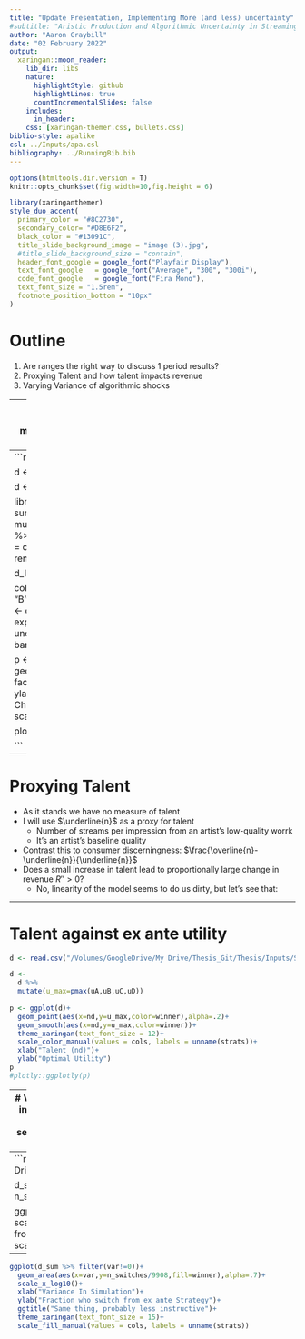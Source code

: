 ```yaml
---
title: "Update Presentation, Implementing More (and less) uncertainty"
#subtitle: "Aristic Production and Algorithmic Uncertainty in Streaming Markets"
author: "Aaron Graybill"
date: "02 February 2022"
output:
  xaringan::moon_reader:
    lib_dir: libs
    nature:
      highlightStyle: github
      highlightLines: true
      countIncrementalSlides: false
    includes:
      in_header:
    css: [xaringan-themer.css, bullets.css]
biblio-style: apalike
csl: ../Inputs/apa.csl
bibliography: ../RunningBib.bib
---
```

```r
options(htmltools.dir.version = T)
knitr::opts_chunk$set(fig.width=10,fig.height = 6)
```

```r
library(xaringanthemer)
style_duo_accent(
  primary_color = "#8C2730",
  secondary_color= "#D8E6F2",
  black_color = "#13091C",
  title_slide_background_image = "image (3).jpg",
  #title_slide_background_size = "contain",
  header_font_google = google_font("Playfair Display"),
  text_font_google   = google_font("Average", "300", "300i"),
  code_font_google   = google_font("Fira Mono"),
  text_font_size = "1.5rem",
  footnote_position_bottom = "10px"
)
```


# Outline

1.    Are ranges the right way to discuss 1 period results?
2.    Proxying Talent and how talent impacts revenue
3.    Varying Variance of algorithmic shocks


---
class: left
# Are ranges the right way to discuss 1 period results?
- Probably not because there's too much variation
- Let's explore what the ranges would tell us:

---
```r
library(ggplot2)
library(dplyr)
library(tidyr)

d <- read.csv("../inputs/SimulationDataWithShocks.csv")

d <- 
  d %>% 
  select(c(nu:I0,winner))

library(tidyr)
d_sum <-
  d %>% 
  group_by(winner) %>% 
  summarise(across(.cols=everything(),range)) %>% 
  mutate(case=case_when(nu==max(nu)~"max",
                        T~"min")) %>% 
  pivot_longer(nu:I0) %>% 
  pivot_wider(names_from = case,values_from = value) %>% 
  rename(parameter=name)

d_long <- 
  d %>% 
  pivot_longer(nu:I0)

cols <- c("A"="#211030", "B"="#255059","C"="#FFBA3D","D"="#8C2730")
strats <- c(expression(underline(z) %->% underline(z)), expression(bar(z) %->% underline(z)),expression(underline(z) %->% bar(z)),expression(bar(z) %->% bar(z)))

p <- ggplot(d_long)+
  geom_violin(aes(x=winner,y=value,fill=winner),alpha=.6)+
  facet_wrap(vars(name),scales = "free_y")+
  theme_bw()+
  ylab("Distribution of Parameters")+
  xlab("Strategy Chosen")+
  theme_xaringan(text_font_size = 10)+
  scale_fill_manual(values = cols, labels = unname(strats))

plotly::ggplotly(p)
  
```
    
---

# Proxying Talent
- As it stands we have no measure of talent
- I will use $\underline{n}$ as a proxy for talent
  - Number of streams per impression from an artist's low-quality worrk
  - It's an artist's baseline quality
- Contrast this to consumer discerningness: $\frac{\overline{n}-\underline{n}}{\underline{n}}$
- Does a small increase in talent lead to proportionally large change in revenue $R''>0$?
  - No, linearity of the model seems to do us dirty, but let's see that:
  
---

# Talent against ex ante utility

```r
d <- read.csv("/Volumes/GoogleDrive/My Drive/Thesis_Git/Thesis/Inputs/SimulationDataWithShocks.csv")

d <- 
  d %>% 
  mutate(u_max=pmax(uA,uB,uC,uD)) 
  
p <- ggplot(d)+
  geom_point(aes(x=nd,y=u_max,color=winner),alpha=.2)+
  geom_smooth(aes(x=nd,y=u_max,color=winner))+
  theme_xaringan(text_font_size = 12)+
  scale_color_manual(values = cols, labels = unname(strats))+
  xlab("Talent (nd)")+
  ylab("Optimal Utility")
p
#plotly::ggplotly(p)
```


---
# Varying Variance of algorithmic shocks
- Before the standard deviation of an individual shock was 100.
- Now I use powers of ten:
  - 0 , 1, 3.16 , 10, 31.62, 100, 316.22, 1000, 3162, 10000
- Let's see which strategies are most sensitive to increased variance,
  - see which proportion of a strategy switches at given variance:

---
```r
d <- read.csv("/Volumes/GoogleDrive/My Drive/Thesis_Git/Thesis/Inputs/SimulationDataWithShocks_multiple_variance.csv")


d_sum <- 
  d %>% 
  group_by(var,winner) %>% 
  summarise(diff=mean(different),
            n_switches=sum(different))

ggplot(d_sum)+
  geom_line(aes(x=var,y=diff,col=winner),size=1)+
  scale_x_log10()+
  xlab("Variance In Simulation")+
  ylab("Proportion who switch from ex ante Strategy")+
  theme_xaringan(text_font_size = 15)+
  scale_color_manual(values = cols, labels = unname(strats))
```

---
```r
ggplot(d_sum %>% filter(var!=0))+
  geom_area(aes(x=var,y=n_switches/9908,fill=winner),alpha=.7)+
  scale_x_log10()+
  xlab("Variance In Simulation")+
  ylab("Fraction who switch from ex ante Strategy")+
  ggtitle("Same thing, probably less instructive")+
  theme_xaringan(text_font_size = 15)+
  scale_fill_manual(values = cols, labels = unname(strats))
```